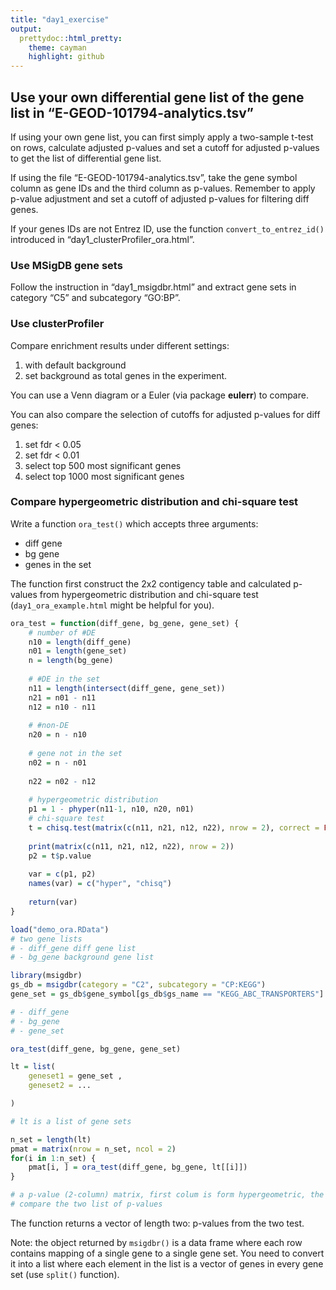 ```yaml
---
title: "day1_exercise"
output:
  prettydoc::html_pretty:
    theme: cayman
    highlight: github
---
```


## Use your own differential gene list of the gene list in "E-GEOD-101794-analytics.tsv"

If using your own gene list, you can first simply apply a two-sample t-test on rows, calculate
adjusted p-values and set a cutoff for adjusted p-values to get the list of differential gene list.

If using the file "E-GEOD-101794-analytics.tsv", take the gene symbol column as gene IDs and the third column
as p-values. Remember to apply p-value adjustment and set a cutoff of adjusted p-values for filtering
diff genes.

If your genes IDs are not Entrez ID, use the function `convert_to_entrez_id()` introduced in "day1_clusterProfiler_ora.html".

### Use MSigDB gene sets

Follow the instruction in "day1_msigdbr.html" and extract gene sets in category "C5" and subcategory "GO:BP".

### Use clusterProfiler

Compare enrichment results under different settings:

1. with default background 
2. set background as total genes in the experiment.

You can use a Venn diagram or a Euler (via package **eulerr**) to compare.

You can also compare the selection of cutoffs for adjusted p-values for diff genes:

1. set fdr < 0.05
2. set fdr < 0.01
3. select top 500 most significant genes
4. select top 1000 most significant genes

### Compare hypergeometric distribution and chi-square test

Write a function `ora_test()` which accepts three arguments:

- diff gene
- bg gene
- genes in the set

The function first construct the 2x2 contigency table and calculated p-values
from hypergeometric distribution and chi-square test (`day1_ora_example.html` might be helpful for you).

```r
ora_test = function(diff_gene, bg_gene, gene_set) {
    # number of #DE
    n10 = length(diff_gene)
    n01 = length(gene_set)
    n = length(bg_gene)
    
    # #DE in the set
    n11 = length(intersect(diff_gene, gene_set))
    n21 = n01 - n11
    n12 = n10 - n11
    
    # #non-DE
    n20 = n - n10
    
    # gene not in the set
    n02 = n - n01
    
    n22 = n02 - n12
    
    # hypergeometric distribution
    p1 = 1 - phyper(n11-1, n10, n20, n01)
    # chi-square test
    t = chisq.test(matrix(c(n11, n21, n12, n22), nrow = 2), correct = FALSE)
    
    print(matrix(c(n11, n21, n12, n22), nrow = 2))
    p2 = t$p.value
    
    var = c(p1, p2)
    names(var) = c("hyper", "chisq")
    
    return(var)
}
```


```r
load("demo_ora.RData")
# two gene lists
# - diff_gene diff gene list
# - bg_gene background gene list
```

```r
library(msigdbr)
gs_db = msigdbr(category = "C2", subcategory = "CP:KEGG")
gene_set = gs_db$gene_symbol[gs_db$gs_name == "KEGG_ABC_TRANSPORTERS"]
```

```r
# - diff_gene
# - bg_gene
# - gene_set

ora_test(diff_gene, bg_gene, gene_set)
```

```r
lt = list(
    geneset1 = gene_set ,
    geneset2 = ...

)

# lt is a list of gene sets

n_set = length(lt)
pmat = matrix(nrow = n_set, ncol = 2)
for(i in 1:n_set) {
    pmat[i, ] = ora_test(diff_gene, bg_gene, lt[[i]])
}

# a p-value (2-column) matrix, first colum is form hypergeometric, the second colum is from chi-sq test
# compare the two list of p-values
```

The function returns a vector of length two: p-values from the two test.

Note: the object returned by `msigdbr()` is a data frame where each row contains mapping of a single gene to a single gene set.
You need to convert it into a list where each element in the list is a vector of genes in every gene set (use `split()` function).
